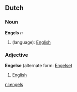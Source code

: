 == Dutch ==
=== Noun ===
'''Engels''' ''n''

# (language): [[English]]

=== Adjective ===
'''Engelse''' (alternate form: [[Engelse]])

# [[English]]

[[nl:engels]]